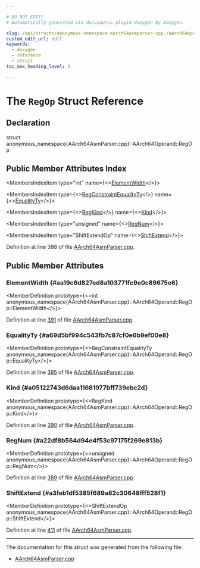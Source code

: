 ```yaml
---

# DO NOT EDIT!
# Automatically generated via docusaurus-plugin-doxygen by Doxygen.

slug: /api/structs/anonymous-namespace-aarch64asmparser-cpp-/aarch64operand/regop
custom_edit_url: null
keywords:
  - doxygen
  - reference
  - struct
toc_max_heading_level: 3

---
```





# The `RegOp` Struct Reference

<DoxygenPage pluginConfig={pluginConfig}>



## Declaration

<CodeBlock>struct anonymous_namespace{AArch64AsmParser.cpp}::AArch64Operand::RegOp</CodeBlock>

## Public Member Attributes Index

<MembersIndex>

<MembersIndexItem
  type="int"
  name={<><a href="#aa19c6d827ed8a103771fc9e0c89675e6">ElementWidth</a></>}>
</MembersIndexItem>

<MembersIndexItem
  type={<><a href="/docs/api/namespaces/anonymous-aarch64asmparser-cpp-/#adf99bb1304f6eacbd9d3efdc3aa43bfc">RegConstraintEqualityTy</a></>}
  name={<><a href="#a69d5bf994c543fb7c87cf0e6b9ef00e8">EqualityTy</a></>}>
</MembersIndexItem>

<MembersIndexItem
  type={<><a href="/docs/api/namespaces/anonymous-aarch64asmparser-cpp-/#afecbf44fe4e0f0e4e4294a38ed025957">RegKind</a></>}
  name={<><a href="#a05122743d6daa11681977bff739ebc2d">Kind</a></>}>
</MembersIndexItem>

<MembersIndexItem
  type="unsigned"
  name={<><a href="#a22df8b564d94e4f53c97175f269e813b">RegNum</a></>}>
</MembersIndexItem>

<MembersIndexItem
  type="ShiftExtendOp"
  name={<><a href="#a3feb1df5385f689a82c30648fff528f1">ShiftExtend</a></>}>
</MembersIndexItem>

</MembersIndex>


Definition at line 388 of file <a href="/docs/api/files/lib/lib/target/lib/target/aarch64/lib/target/aarch64/asmparser/aarch64asmparser-cpp">AArch64AsmParser.cpp</a>.

<SectionDefinition>

## Public Member Attributes

### ElementWidth {#aa19c6d827ed8a103771fc9e0c89675e6}

<MemberDefinition
  prototype={<>int anonymous&#95;namespace&#123;AArch64AsmParser.cpp&#125;::AArch64Operand::RegOp::ElementWidth</>}>

Definition at line <a href="/docs/api/files/lib/lib/target/lib/target/aarch64/lib/target/aarch64/asmparser/aarch64asmparser-cpp/#l00391">391</a> of file <a href="/docs/api/files/lib/lib/target/lib/target/aarch64/lib/target/aarch64/asmparser/aarch64asmparser-cpp">AArch64AsmParser.cpp</a>.
</MemberDefinition>

### EqualityTy {#a69d5bf994c543fb7c87cf0e6b9ef00e8}

<MemberDefinition
  prototype={<>RegConstraintEqualityTy anonymous&#95;namespace&#123;AArch64AsmParser.cpp&#125;::AArch64Operand::RegOp::EqualityTy</>}>

Definition at line <a href="/docs/api/files/lib/lib/target/lib/target/aarch64/lib/target/aarch64/asmparser/aarch64asmparser-cpp/#l00395">395</a> of file <a href="/docs/api/files/lib/lib/target/lib/target/aarch64/lib/target/aarch64/asmparser/aarch64asmparser-cpp">AArch64AsmParser.cpp</a>.
</MemberDefinition>

### Kind {#a05122743d6daa11681977bff739ebc2d}

<MemberDefinition
  prototype={<>RegKind anonymous&#95;namespace&#123;AArch64AsmParser.cpp&#125;::AArch64Operand::RegOp::Kind</>}>

Definition at line <a href="/docs/api/files/lib/lib/target/lib/target/aarch64/lib/target/aarch64/asmparser/aarch64asmparser-cpp/#l00390">390</a> of file <a href="/docs/api/files/lib/lib/target/lib/target/aarch64/lib/target/aarch64/asmparser/aarch64asmparser-cpp">AArch64AsmParser.cpp</a>.
</MemberDefinition>

### RegNum {#a22df8b564d94e4f53c97175f269e813b}

<MemberDefinition
  prototype={<>unsigned anonymous&#95;namespace&#123;AArch64AsmParser.cpp&#125;::AArch64Operand::RegOp::RegNum</>}>

Definition at line <a href="/docs/api/files/lib/lib/target/lib/target/aarch64/lib/target/aarch64/asmparser/aarch64asmparser-cpp/#l00389">389</a> of file <a href="/docs/api/files/lib/lib/target/lib/target/aarch64/lib/target/aarch64/asmparser/aarch64asmparser-cpp">AArch64AsmParser.cpp</a>.
</MemberDefinition>

### ShiftExtend {#a3feb1df5385f689a82c30648fff528f1}

<MemberDefinition
  prototype={<>ShiftExtendOp anonymous&#95;namespace&#123;AArch64AsmParser.cpp&#125;::AArch64Operand::RegOp::ShiftExtend</>}>

Definition at line <a href="/docs/api/files/lib/lib/target/lib/target/aarch64/lib/target/aarch64/asmparser/aarch64asmparser-cpp/#l00411">411</a> of file <a href="/docs/api/files/lib/lib/target/lib/target/aarch64/lib/target/aarch64/asmparser/aarch64asmparser-cpp">AArch64AsmParser.cpp</a>.
</MemberDefinition>

</SectionDefinition>

<hr/>

The documentation for this struct was generated from the following file:

<ul>
<li><a href="/docs/api/files/lib/lib/target/lib/target/aarch64/lib/target/aarch64/asmparser/aarch64asmparser-cpp">AArch64AsmParser.cpp</a></li>
</ul>

</DoxygenPage>
